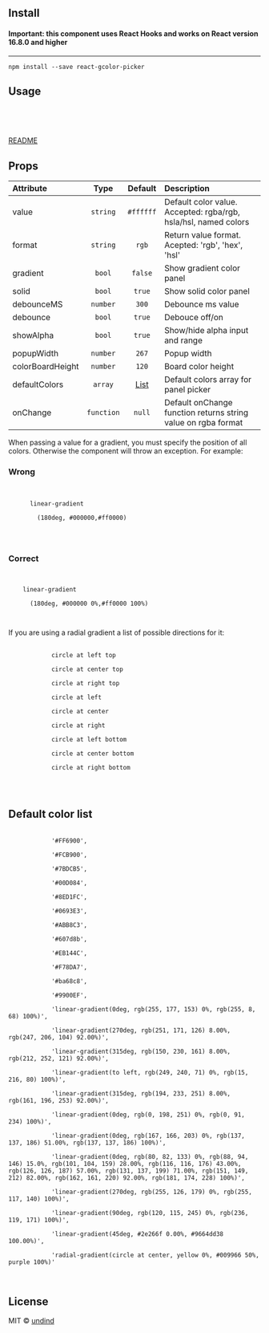 
<Meta title='Getting Started' />

<div>
    <h2 id="install">Install</h2>
    <h4 id="important-this-component-uses-react-hooks-and-works-on-react-version-16.8.0-and-higher"><strong>Important: this component uses React Hooks and works on React version 16.8.0 and higher</strong></h4>
    <hr />
    <pre><code>npm install --save react-gcolor-picker</code></pre>
    <h2 id="usage">Usage</h2>
    <pre className="tsx">
    <code>
    </code>
    </pre>
    <p><a href="https://github.com/undind/react-gcolor-picker/blob/main/README.md">README</a></p>
    <h2 id="props">Props</h2>
    <table>
        <thead>
            <tr className="header">
                <th align="left">Attribute</th>
                <th align="center">Type</th>
                <th align="center">Default</th>
                <th align="left">Description</th>
            </tr>
        </thead>
        <tbody>
            <tr className="odd">
                <td align="left">value</td>
                <td align="center"><code>string</code></td>
                <td align="center"><code>#ffffff</code></td>
                <td align="left">Default color value. Accepted: rgba/rgb, hsla/hsl, named colors</td>
            </tr>
            <tr className="even">
                <td align="left">format</td>
                <td align="center"><code>string</code></td>
                <td align="center"><code>rgb</code></td>
                <td align="left">Return value format. Acepted: 'rgb', 'hex', 'hsl'</td>
            </tr>
            <tr className="odd">
                <td align="left">gradient</td>
                <td align="center"><code>bool</code></td>
                <td align="center"><code>false</code></td>
                <td align="left">Show gradient color panel</td>
            </tr>
            <tr className="even">
                <td align="left">solid</td>
                <td align="center"><code>bool</code></td>
                <td align="center"><code>true</code></td>
                <td align="left">Show solid color panel</td>
            </tr>
            <tr className="odd">
                <td align="left">debounceMS</td>
                <td align="center"><code>number</code></td>
                <td align="center"><code>300</code></td>
                <td align="left">Debounce ms value</td>
            </tr>
            <tr className="even">
                <td align="left">debounce</td>
                <td align="center"><code>bool</code></td>
                <td align="center"><code>true</code></td>
                <td align="left">Debouce off/on</td>
            </tr>
            <tr className="odd">
                <td align="left">showAlpha</td>
                <td align="center"><code>bool</code></td>
                <td align="center"><code>true</code></td>
                <td align="left">Show/hide alpha input and range</td>
            </tr>
            <tr className="even">
                <td align="left">popupWidth</td>
                <td align="center"><code>number</code></td>
                <td align="center"><code>267</code></td>
                <td align="left">Popup width</td>
            </tr>
            <tr className="odd">
                <td align="left">colorBoardHeight</td>
                <td align="center"><code>number</code></td>
                <td align="center"><code>120</code></td>
                <td align="left">Board color height</td>
            </tr>
            <tr className="even">
                <td align="left">defaultColors</td>
                <td align="center"><code>array</code></td>
                <td align="center"><a href="#default-color-list">List</a></td>
                <td align="left">Default colors array for panel picker</td>
            </tr>
            <tr className="odd">
                <td align="left">onChange</td>
                <td align="center"><code>function</code></td>
                <td align="center"><code>null</code></td>
                <td align="left">Default onChange function returns string value on rgba format</td>
            </tr>
        </tbody>
    </table>
    <p>When passing a value for a gradient, you must specify the position of all colors. Otherwise the component will throw an exception. For example:</p>
    <h3 id="wrong">Wrong</h3>
    <pre>
  <code>
    <span className="hljs-function">
      <span className="hljs-title">linear-gradient</span>
      <span className="hljs-params">
        (<span>180deg</span>, <span>#000000</span>,<span>#ff0000</span>)
      </span>
    </span>
  </code>
</pre>
    <h3 id="correct">Correct</h3>
    <pre><code>
  <span className="hljs-function">
    <span className="hljs-title">linear-gradient</span>
    <span className="hljs-params">
      (<span>180deg</span>, <span>#000000</span> <span>0%</span>,<span>#ff0000</span> <span>100%</span>)
    </span>
  </span>
</code></pre>
    <p>If you are using a radial gradient a list of possible directions for it:</p>
    <pre>
        <code>
            circle at left top<br />
            circle at center top<br />
            circle at right top<br />
            circle at left<br />
            circle at center<br />
            circle at right<br />
            circle at left bottom<br />
            circle at center bottom<br />
            circle at right bottom<br />
        </code>
    </pre>
    <h2 id="default-color-list">Default color list</h2>
    <pre>
        <code>
            '#FF6900',<br />
            '#FCB900',<br />
            '#7BDCB5',<br />
            '#00D084',<br />
            '#8ED1FC',<br />
            '#0693E3',<br />
            '#ABB8C3',<br />
            '#607d8b',<br />
            '#EB144C',<br />
            '#F78DA7',<br />
            '#ba68c8',<br />
            '#9900EF',<br />
            'linear-gradient(0deg, rgb(255, 177, 153) 0%, rgb(255, 8, 68) 100%)',<br />
            'linear-gradient(270deg, rgb(251, 171, 126) 8.00%, rgb(247, 206, 104) 92.00%)',<br />
            'linear-gradient(315deg, rgb(150, 230, 161) 8.00%, rgb(212, 252, 121) 92.00%)',<br />
            'linear-gradient(to left, rgb(249, 240, 71) 0%, rgb(15, 216, 80) 100%)',<br />
            'linear-gradient(315deg, rgb(194, 233, 251) 8.00%, rgb(161, 196, 253) 92.00%)',<br />
            'linear-gradient(0deg, rgb(0, 198, 251) 0%, rgb(0, 91, 234) 100%)',<br />
            'linear-gradient(0deg, rgb(167, 166, 203) 0%, rgb(137, 137, 186) 51.00%, rgb(137, 137, 186) 100%)',<br />
            'linear-gradient(0deg, rgb(80, 82, 133) 0%, rgb(88, 94, 146) 15.0%, rgb(101, 104, 159) 28.00%, rgb(116, 116, 176) 43.00%, rgb(126, 126, 187) 57.00%, rgb(131, 137, 199) 71.00%, rgb(151, 149, 212) 82.00%, rgb(162, 161, 220) 92.00%, rgb(181, 174, 228) 100%)',<br />
            'linear-gradient(270deg, rgb(255, 126, 179) 0%, rgb(255, 117, 140) 100%)',<br />
            'linear-gradient(90deg, rgb(120, 115, 245) 0%, rgb(236, 119, 171) 100%)',<br />
            'linear-gradient(45deg, #2e266f 0.00%, #9664dd38 100.00%)',<br />
            'radial-gradient(circle at center, yellow 0%, #009966 50%, purple 100%)'
        </code>
    </pre>
    <h2 id="license">License</h2>
    <p>MIT © <a href="https://github.com/undind">undind</a></p>
</div>

